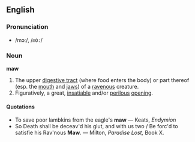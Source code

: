 ==English==

===Pronunciation===
*/mɔː/, /<tt>mO:</tt>/

===Noun===
'''maw'''

# The upper [[digestive tract]] (where food enters the body) or part thereof (esp. the [[mouth]] and [[jaws]]) of a [[ravenous]] creature.
# Figuratively, a great, [[insatiable]] and/or [[perilous]] [[opening]].


====Quotations====
* To save poor lambkins from the eagle's '''maw''' &mdash; Keats, ''Endymion''
* So Death shall be deceav'd his glut, and with us two / Be forc'd to satisfie his Rav'nous '''Maw'''. &mdash; Milton, ''Paradise Lost,'' Book X.